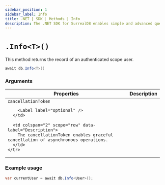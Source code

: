 ```yaml
---
sidebar_position: 1
sidebar_label: Info
title: .NET | SDK | Methods | Info
description: The .NET SDK for SurrealDB enables simple and advanced querying of a remote or embedded database.
---
```



# `.Info<T>()`

This method returns the record of an authenticated scope user.

```csharp title="Method Syntax"
await db.Info<T>()
```

### Arguments

<table>
  <thead>
    <tr>
      <th colspan="2" scope="col">Properties</th>
      <th colspan="2" scope="col">Description</th>
    </tr>
  </thead>

  <tbody>
    <tr>
      <td colspan="2" scope="row" data-label="Properties">
        <code>cancellationToken</code>

        <Label label="optional" />
      </td>

      <td colspan="2" scope="row" data-label="Description">
        The cancellationToken enables graceful cancellation of asynchronous operations.
      </td>
    </tr>
  </tbody>
</table>

### Example usage

```csharp
var currentUser = await db.Info<User>();
```
